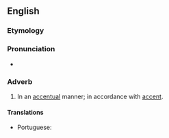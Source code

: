 ==English==

===Etymology===
{{suffix|en|accentual|ly}}

===Pronunciation===
* {{IPA|/ˌæk.ˈsɛn.tʃu.əl.i/|lang=en}}

===Adverb===
{{en-adv|-}}

# In an [[accentual]] manner; in accordance with [[accent]].

====Translations====
{{trans-top|in an accentual manner}}
* Portuguese: {{t|pt|acentualmente}}
{{trans-mid}}
{{trans-bottom}}